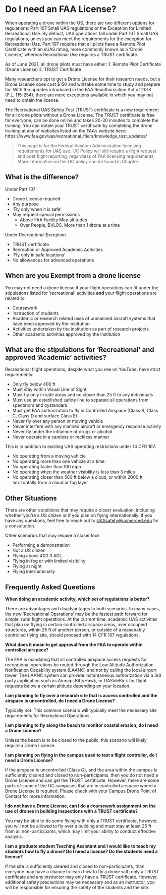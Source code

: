 # Do I need an FAA License? {#ch-license}

When operating a drone within the US, there are two different options for regulations: Part 107 Small UAS regulations or the Exception for Limited Recreational Use.  By default, UAS operations fall under Part 107 Small UAS regulations, unless you can meet the requirements for the exception for Recreational Use.  Part 107 requires that all pilots have a Remote Pilot Certificate with an sUAS rating, more commonly known as a 'Drone License,' whereas Recreational Use requires a TRUST certificate.

As of June 2021, all drone pilots must have either:
1. Remote Pilot Certificate (Drone License)
2. TRUST Certificate

Many researchers opt to get a Drone License for their research needs, but a Drone License does cost $150 and will take some time to study and prepare for.  With the updates introduced in the FAA Reauthorization Act of 2018 (P.L. 115-254), there are more exceptions available in which you may not need to obtain the license.

The Recreational UAS Safety Test (TRUST) certificate is a new requirement for all drone pilots without a Drone License.  The TRUST certificate is free for everyone, can be done online and takes 20-30 minutes to complete the training. You can obtain your TRUST certificate by completing the drone training at any of websites listed on the FAA's website here: https://www.faa.gov/uas/recreational_fliers/knowledge_test_updates/

> This page is for the Federal Aviation Administration licensing requirements for UAS use.  UC Policy will still require a flight request and post flight reporting, regardless of FAA licensing requirements. More information on the UC policy can be found in Chapter .


## What is the difference?

Under Part 107 
 
- Drone License required
- Any purpose
- 'Fly only when it is safe'
- May request special permissions
  - Above FAA Facility Map altitudes
  - Over People, BVLOS, More than 1 drone at a time
  
Under Recreational Exception

- TRUST certificate
- Recreation or Approved Academic Activities
- 'Fly only in safe locations'
- No allowances for advanced operations

## When are you Exempt from a drone license

You may not need a drone license if your flight operations can fit under the stipulations listed for 'recreational' activities **and** your flight operations are related to 

- Coursework
- Instruction of students
- Academic or research related uses of unmanned aircraft systems that have been approved by the institution
- Activities undertaken by the institution as part of research projects
- Other academic activities approved by the institution

## What are the stipulations for 'Recreational' and approved 'Academic' activities?

Recreational flight operations, despite what you see on YouTube, have strict requirements:

- Only fly below 400 ft
- Must stay within Visual Line of Sight
- Must fly only in safe areas and no closer than 25 ft to any individuals
- Must use an established safety line to separate all operations from spectators and bystanders
- Must get FAA authorization to fly in Controlled Airspace (Class B, Class C, Class D and surface Class E)
- Never fly over any person or moving vehicle
- Never interfere with any manned aircraft or emergency response activity
- Never fly under the influence of drugs or alcohol
- Never operate in a careless or reckless manner

This is in addition to existing UAS operating restrictions under 14 CFR 107:

- No operating from a moving vehicle
- No operating more than one vehicle at a time
- No operating faster than 100 mph
- No operating when the weather visibility is less than 3 miles
- No operating closer than 500 ft below a cloud, or within 2000 ft horizontally from a cloud or fog layer

## Other Situations
There are other conditions that may require a closer evaluation, including whether you're a US citizen or if you plan on flying internationally.  If you have any questions, feel free to reach out to [UASsafety@ucmerced.edu](mailto:UASsafety@ucmerced.edu) for a consultation. 

Other scenarios that may require a closer look 

- Performing a demonstration
- Not a US citizen
- Flying above 400 ft AGL
- Flying in fog or with limited visibility
- Flying at night
- Flying internationally

## Frequently Asked Questions

**When doing an academic activity, which set of regulations is better?**

There are advantages and disadvantages to both scenarios.  In many cases, the new ‘Recreational Operations’ may be the fastest path forward for simple, rural flight operations. At the current time, academic UAS activities that plan on flying in certain controlled airspace areas, over occupied structures, within 25 ft of another person, or outside of a reasonably controlled flying site, should proceed with 14 CFR 107 regulations.

**What does it mean to get approval from the FAA to operate within controlled airspace?**

The FAA is mandating that all controlled airspace access requests for recreational operations be routed through the Low Altitude Authorization Notification Capability system (LAANC) and not by calling the local airport tower.  The LAANC system can provide instantaneous authorization via a 3rd party application such as Airmap, KittyHawk, or UASideKick for flight requests below a certain altitude depending on your location.

**I am planning to fly over a research site that is access controlled and the airspace is uncontrolled, do I need a Drone License?**

Typically not.  This common scenario will typically meet the necessary site requirements for Recreational Operations.

**I am planning to fly along the beach to monitor coastal erosion, do I need a Drone License?**

Unless the beach is to be closed to the public, this scenario will likely require a Drone License.

**I am planning on flying in the campus quad to test a flight controller, do I need a Drone License?**

If the airspace is uncontrolled (Class G), and the area within the campus is sufficiently cleared and closed to non-participants, then you do not need a Drone License and can get the TRUST certificate.  However, there are some parts of some of the UC campuses that are in controlled airspace where a Drone License is required.  Please check with your Campus Drone Point of Contact for more information.

**I do not have a Drone License, can I do a coursework assignment on the use of drones in building inspections with a TRUST certificate?**

You may be able to do some flying with only a TRUST certificate, however, you will not be allowed to fly over a building and must stay at least 25 ft from all non-participants, which may limit your ability to conduct effective analysis.  

**I am a graduate student Teaching Assistant and I would like to teach my students how to fly a drone?  Do I need a license? Do the students need a license?**

If the site is sufficiently cleared and closed to non-participants, than everyone may have a chance to learn how to fly a drone with only a TRUST certificate and any instructor may only have a TRUST certificate.  However, additional safety precautions may be necessary and as an instructor, you will be responsible for ensuring the safety of the students and the site.
